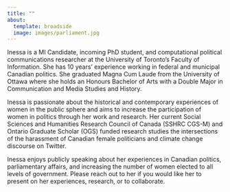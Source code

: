 ```yaml
---
title: ""
about:
  template: broadside
  image: images/parliament.jpg
---
```


Inessa is a MI Candidate, incoming PhD student, and computational political communications researcher at the University of Toronto's Faculty of Information. She has 10 years' experience working in federal and municipal Canadian politics. She graduated Magna Cum Laude from the University of Ottawa where she holds an Honours Bachelor of Arts with a Double Major in Communication and Media Studies and History.

Inessa is passionate about the historical and contemporary experiences of women in the public sphere and aims to increase the participation of women in politics through her work and research. Her current Social Sciences and Humanities Research Council of Canada (SSHRC CGS-M) and Ontario Graduate Scholar (OGS) funded research studies the intersections of the harassment of Canadian female politicians and climate change discourse on Twitter.

Inessa enjoys publicly speaking about her experiences in Canadian politics, parliamentary affairs, and increasing the number of women elected to all levels of government. Please reach out to her if you would like her to present on her experiences, research, or to collaborate.